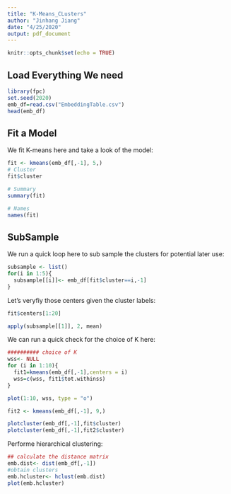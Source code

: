```yaml
---
title: "K-Means_CLusters"
author: "Jinhang Jiang"
date: "4/25/2020"
output: pdf_document
---
```


```r
knitr::opts_chunk$set(echo = TRUE)
```


## Load Everything We need

```r
library(fpc)
set.seed(2020)
emb_df=read.csv("EmbeddingTable.csv")
head(emb_df)
```

## Fit a Model

We fit K-means here and take a look of the model:

```r
fit <- kmeans(emb_df[,-1], 5,)
# Cluster
fit$cluster

# Summary
summary(fit)

# Names
names(fit)
```

## SubSample

We run a quick loop here to sub sample the clusters for potential later use:
```r
subsample <- list()
for(i in 1:5){
  subsample[[i]]<- emb_df[fit$cluster==i,-1]
}
```

Let's veryfiy those centers given the cluster labels:
```r

fit$centers[1:20]

apply(subsample[[1]], 2, mean)
```

We can run a quick check for the choice of K here:

```r
########## choice of K
wss<- NULL
for (i in 1:10){
  fit1=kmeans(emb_df[,-1],centers = i)
  wss=c(wss, fit1$tot.withinss)
}

plot(1:10, wss, type = "o")
```


```r
fit2 <- kmeans(emb_df[,-1], 9,)

plotcluster(emb_df[,-1],fit$cluster)
plotcluster(emb_df[,-1],fit2$cluster)

```


Performe hierarchical clustering:

```r

## calculate the distance matrix
emb.dist<- dist(emb_df[,-1])
#obtain clusters
emb.hcluster<- hclust(emb.dist)
plot(emb.hcluster)
```

